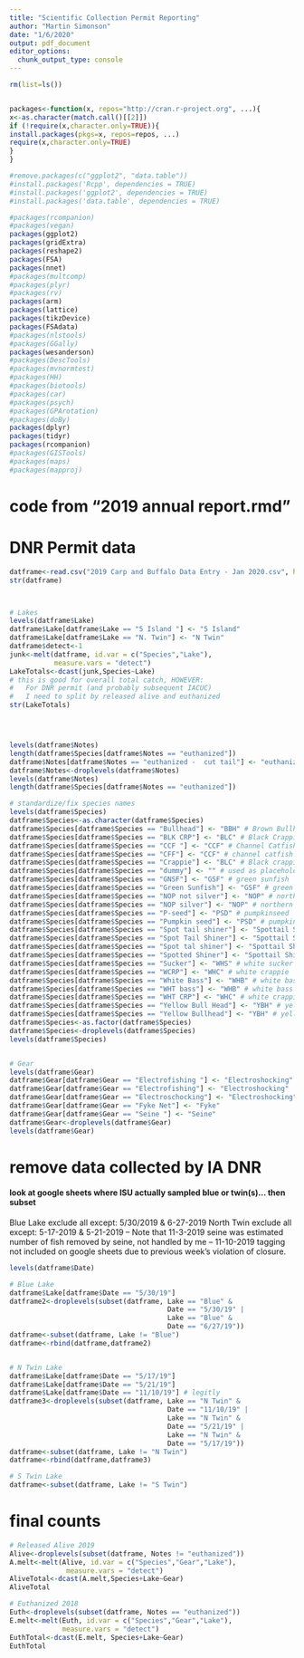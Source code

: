 ```yaml
---
title: "Scientific Collection Permit Reporting"
author: "Martin Simonson"
date: "1/6/2020"
output: pdf_document
editor_options: 
  chunk_output_type: console
---
```


```r
rm(list=ls())


packages<-function(x, repos="http://cran.r-project.org", ...){
x<-as.character(match.call()[[2]])
if (!require(x,character.only=TRUE)){
install.packages(pkgs=x, repos=repos, ...)
require(x,character.only=TRUE)
}
}

#remove.packages(c("ggplot2", "data.table"))
#install.packages('Rcpp', dependencies = TRUE)
#install.packages('ggplot2', dependencies = TRUE)
#install.packages('data.table', dependencies = TRUE)

#packages(rcompanion)
#packages(vegan)
packages(ggplot2)
packages(gridExtra)
packages(reshape2)
packages(FSA)
packages(nnet)
#packages(multcomp)
#packages(plyr)
#packages(rv)
packages(arm)
packages(lattice)
packages(tikzDevice)
packages(FSAdata)
#packages(nlstools)
#packages(GGally)
packages(wesanderson)
#packages(DescTools)
#packages(mvnormtest)
#packages(HH)
#packages(biotools)
#packages(car)
#packages(psych)
#packages(GPArotation)
#packages(doBy)
packages(dplyr)
packages(tidyr)
packages(rcompanion)
#packages(GISTools)
#packages(maps)
#packages(mapproj)
```

# code from "2019 annual report.rmd"

# DNR Permit data

```r
datframe<-read.csv("2019 Carp and Buffalo Data Entry - Jan 2020.csv", header = T)
str(datframe)



# Lakes
levels(datframe$Lake)
datframe$Lake[datframe$Lake == "5 Island "] <- "5 Island"
datframe$Lake[datframe$Lake == "N. Twin"] <- "N Twin"
datframe$detect<-1
junk<-melt(datframe, id.var = c("Species","Lake"),
           measure.vars = "detect")
LakeTotals<-dcast(junk,Species~Lake)
# this is good for overall total catch, HOWEVER:
#   For DNR permit (and probably subsequent IACUC) 
#   I need to split by released alive and euthanized
str(LakeTotals)




levels(datframe$Notes)
length(datframe$Species[datframe$Notes == "euthanized"])
datframe$Notes[datframe$Notes == "euthanized -  cut tail"] <- "euthanized"
datframe$Notes<-droplevels(datframe$Notes)
levels(datframe$Notes)
length(datframe$Species[datframe$Notes == "euthanized"])

# standardize/fix species names
levels(datframe$Species)
datframe$Species<-as.character(datframe$Species)
datframe$Species[datframe$Species == "Bullhead"] <- "BBH" # Brown Bullhead
datframe$Species[datframe$Species == "BLK CRP"] <- "BLC" # Black Crappie
datframe$Species[datframe$Species == "CCF "] <- "CCF" # Channel Catfish
datframe$Species[datframe$Species == "CFF"] <- "CCF" # channel catfish
datframe$Species[datframe$Species == "Crappie"] <- "BLC" # Black crappie in center lake
datframe$Species[datframe$Species == "dummy"] <- "" # used as placeholder for 0 fish transects
datframe$Species[datframe$Species == "GNSF"] <- "GSF" # green sunfish
datframe$Species[datframe$Species == "Green Sunfish"] <- "GSF" # green sunfish
datframe$Species[datframe$Species == "NOP not silver"] <- "NOP" # northern pike
datframe$Species[datframe$Species == "NOP silver"] <- "NOP" # northern pike, formerly stocked as 'silver' phenotype
datframe$Species[datframe$Species == "P-seed"] <- "PSD" # pumpkinseed
datframe$Species[datframe$Species == "Pumpkin seed"] <- "PSD" # pumpkinseed
datframe$Species[datframe$Species == "Spot tail shiner"] <- "Spottail Shiner"
datframe$Species[datframe$Species == "Spot Tail Shiner"] <- "Spottail Shiner"
datframe$Species[datframe$Species == "Spot tal shiner"] <- "Spottail Shiner"
datframe$Species[datframe$Species == "Spotted Shiner"] <- "Spottail Shiner"
datframe$Species[datframe$Species == "Sucker"] <- "WHS" # white sucker
datframe$Species[datframe$Species == "WCRP"] <- "WHC" # white crappie
datframe$Species[datframe$Species == "White Bass"] <- "WHB" # white bass
datframe$Species[datframe$Species == "WHT bass"] <- "WHB" # white bass
datframe$Species[datframe$Species == "WHT CRP"] <- "WHC" # white crappie
datframe$Species[datframe$Species == "Yellow Bull Head"] <- "YBH" # yellow bullhead
datframe$Species[datframe$Species == "Yellow Bullhead"] <- "YBH" # yellow bullhead
datframe$Species<-as.factor(datframe$Species)
datframe$Species<-droplevels(datframe$Species)
levels(datframe$Species)


# Gear
levels(datframe$Gear)
datframe$Gear[datframe$Gear == "Electrofishing "] <- "Electroshocking"
datframe$Gear[datframe$Gear == "Electrofishing"] <- "Electroshocking"
datframe$Gear[datframe$Gear == "Electroschocking"] <- "Electroshocking"
datframe$Gear[datframe$Gear == "Fyke Net"] <- "Fyke"
datframe$Gear[datframe$Gear == "Seine "] <- "Seine"
datframe$Gear<-droplevels(datframe$Gear)
levels(datframe$Gear)

```


# remove data collected by IA DNR
#### look at google sheets where ISU actually sampled blue or twin(s)... then subset
Blue Lake exclude all except: 5/30/2019 & 6-27-2019
North Twin exclude all except: 5-17-2019 & 5-21-2019 
-- Note that  11-3-2019 seine was estimated number of fish removed by seine, not handled by me
-- 11-10-2019 tagging not included on google sheets due to previous week's violation of closure.



```r
levels(datframe$Date)

# Blue Lake
datframe$Lake[datframe$Date == "5/30/19"]
datframe2<-droplevels(subset(datframe, Lake == "Blue" &
                                       Date == "5/30/19" |
                                       Lake == "Blue" &
                                       Date == "6/27/19"))
datframe<-subset(datframe, Lake != "Blue")
datframe<-rbind(datframe,datframe2)


# N Twin Lake
datframe$Lake[datframe$Date == "5/17/19"]
datframe$Lake[datframe$Date == "5/21/19"]
datframe$Lake[datframe$Date == "11/10/19"] # legitly 
datframe3<-droplevels(subset(datframe, Lake == "N Twin" &
                                       Date == "11/10/19" |
                                       Lake == "N Twin" &
                                       Date == "5/21/19" |
                                       Lake == "N Twin" &
                                       Date == "5/17/19"))
datframe<-subset(datframe, Lake != "N Twin")
datframe<-rbind(datframe,datframe3)

# S Twin Lake
datframe<-subset(datframe, Lake != "S Twin")


```

# final counts

```r
# Released Alive 2019
Alive<-droplevels(subset(datframe, Notes != "euthanized"))
A.melt<-melt(Alive, id.var = c("Species","Gear","Lake"),
              measure.vars = "detect")
AliveTotal<-dcast(A.melt,Species+Lake~Gear)
AliveTotal

# Euthanized 2018
Euth<-droplevels(subset(datframe, Notes == "euthanized"))
E.melt<-melt(Euth, id.var = c("Species","Gear","Lake"),
             measure.vars = "detect")
EuthTotal<-dcast(E.melt, Species+Lake~Gear)
EuthTotal

```
